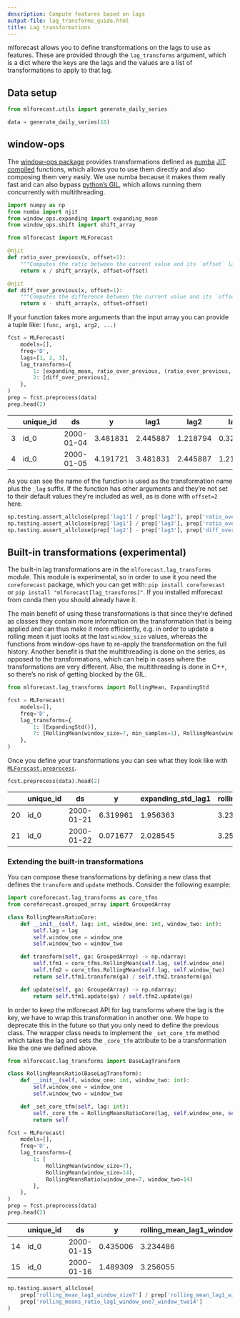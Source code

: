```yaml
---
description: Compute features based on lags
output-file: lag_transforms_guide.html
title: Lag transformations
---
```



mlforecast allows you to define transformations on the lags to use as
features. These are provided through the `lag_transforms` argument,
which is a dict where the keys are the lags and the values are a list of
transformations to apply to that lag.

## Data setup

```python
from mlforecast.utils import generate_daily_series
```


```python
data = generate_daily_series(10)
```

## window-ops

The [window-ops package](https://github.com/jmoralez/window_ops)
provides transformations defined as [numba](https://numba.pydata.org/)
[JIT compiled](https://en.wikipedia.org/wiki/just-in-time_compilation)
functions, which allows you to use them directly and also composing them
very easily. We use numba because it makes them really fast and can also
bypass [python’s
GIL](https://wiki.python.org/moin/globalinterpreterlock), which allows
running them concurrently with multithreading.

```python
import numpy as np
from numba import njit
from window_ops.expanding import expanding_mean
from window_ops.shift import shift_array

from mlforecast import MLForecast
```


```python
@njit
def ratio_over_previous(x, offset=1):
    """Computes the ratio between the current value and its `offset` lag"""
    return x / shift_array(x, offset=offset)

@njit
def diff_over_previous(x, offset=1):
    """Computes the difference between the current value and its `offset` lag"""
    return x - shift_array(x, offset=offset)
```

If your function takes more arguments than the input array you can
provide a tuple like: `(func, arg1, arg2, ...)`

```python
fcst = MLForecast(
    models=[],
    freq='D',
    lags=[1, 2, 3],
    lag_transforms={
        1: [expanding_mean, ratio_over_previous, (ratio_over_previous, 2)],  # the second ratio sets offset=2
        2: [diff_over_previous],
    },
)
prep = fcst.preprocess(data)
prep.head(2)
```

|     | unique_id | ds         | y        | lag1     | lag2     | lag3     | expanding_mean_lag1 | ratio_over_previous_lag1 | ratio_over_previous_lag1_offset2 | diff_over_previous_lag2 |
|-----|-----------|------------|----------|----------|----------|----------|---------------------|--------------------------|----------------------------------|-------------------------|
| 3   | id_0      | 2000-01-04 | 3.481831 | 2.445887 | 1.218794 | 0.322947 | 1.329209            | 2.006809                 | 7.573645                         | 0.895847                |
| 4   | id_0      | 2000-01-05 | 4.191721 | 3.481831 | 2.445887 | 1.218794 | 1.867365            | 1.423546                 | 2.856785                         | 1.227093                |

As you can see the name of the function is used as the transformation
name plus the `_lag` suffix. If the function has other arguments and
they’re not set to their default values they’re included as well, as is
done with `offset=2` here.

```python
np.testing.assert_allclose(prep['lag1'] / prep['lag2'], prep['ratio_over_previous_lag1'])
np.testing.assert_allclose(prep['lag1'] / prep['lag3'], prep['ratio_over_previous_lag1_offset2'])
np.testing.assert_allclose(prep['lag2'] - prep['lag3'], prep['diff_over_previous_lag2'])
```

## Built-in transformations (experimental)

The built-in lag transformations are in the `mlforecast.lag_transforms`
module. This module is experimental, so in order to use it you need the
`coreforecast` package, which you can get with:
`pip install coreforecast` or
`pip install "mlforecast[lag_transforms]"`. If you installed mlforecast
from conda then you should already have it.

The main benefit of using these transformations is that since they’re
defined as classes they contain more information on the transformation
that is being applied and can thus make it more efficiently, e.g. in
order to update a rolling mean it just looks at the last `window_size`
values, whereas the functions from window-ops have to re-apply the
transformation on the full history. Another benefit is that the
multithreading is done on the series, as opposed to the transformations,
which can help in cases where the transformations are very different.
Also, the multithreading is done in C++, so there’s no risk of getting
blocked by the GIL.

```python
from mlforecast.lag_transforms import RollingMean, ExpandingStd
```


```python
fcst = MLForecast(
    models=[],
    freq='D',
    lag_transforms={
        1: [ExpandingStd()],
        7: [RollingMean(window_size=7, min_samples=1), RollingMean(window_size=14)]
    },
)
```

Once you define your transformations you can see what they look like
with
[`MLForecast.preprocess`](https://Nixtla.github.io/mlforecast/forecast.html#mlforecast.preprocess).

```python
fcst.preprocess(data).head(2)
```

|     | unique_id | ds         | y        | expanding_std_lag1 | rolling_mean_lag7_window_size7_min_samples1 | rolling_mean_lag7_window_size14 |
|-----|-----------|------------|----------|--------------------|---------------------------------------------|---------------------------------|
| 20  | id_0      | 2000-01-21 | 6.319961 | 1.956363           | 3.234486                                    | 3.283064                        |
| 21  | id_0      | 2000-01-22 | 0.071677 | 2.028545           | 3.256055                                    | 3.291068                        |

### Extending the built-in transformations

You can compose these transformations by defining a new class that
defines the `transform` and `update` methods. Consider the following
example:

```python
import coreforecast.lag_transforms as core_tfms
from coreforecast.grouped_array import GroupedArray
```


```python
class RollingMeansRatioCore:
    def __init__(self, lag: int, window_one: int, window_two: int):
        self.lag = lag
        self.window_one = window_one
        self.window_two = window_two

    def transform(self, ga: GroupedArray) -> np.ndarray:
        self.tfm1 = core_tfms.RollingMean(self.lag, self.window_one)
        self.tfm2 = core_tfms.RollingMean(self.lag, self.window_two)
        return self.tfm1.transform(ga) / self.tfm2.transform(ga)

    def update(self, ga: GroupedArray) -> np.ndarray:
        return self.tfm1.update(ga) / self.tfm2.update(ga)
```

In order to keep the mlforecast API for lag transforms where the lag is
the key, we have to wrap this transformation in another one. We hope to
deprecate this in the future so that you only need to define the
previous class. The wrapper class needs to implement the `_set_core_tfm`
method which takes the lag and sets the `_core_tfm` attribute to be a
transformation like the one we defined above.

```python
from mlforecast.lag_transforms import BaseLagTransform
```


```python
class RollingMeansRatio(BaseLagTransform):
    def __init__(self, window_one: int, window_two: int):
        self.window_one = window_one
        self.window_two = window_two

    def _set_core_tfm(self, lag: int):
        self._core_tfm = RollingMeansRatioCore(lag, self.window_one, self.window_two)
        return self
```


```python
fcst = MLForecast(
    models=[],
    freq='D',
    lag_transforms={
        1: [
            RollingMean(window_size=7),
            RollingMean(window_size=14),
            RollingMeansRatio(window_one=7, window_two=14)
        ],
    },
)
prep = fcst.preprocess(data)
prep.head(2)
```

|     | unique_id | ds         | y        | rolling_mean_lag1_window_size7 | rolling_mean_lag1_window_size14 | rolling_means_ratio_lag1_window_one7_window_two14 |
|-----|-----------|------------|----------|--------------------------------|---------------------------------|---------------------------------------------------|
| 14  | id_0      | 2000-01-15 | 0.435006 | 3.234486                       | 3.283064                        | 0.985204                                          |
| 15  | id_0      | 2000-01-16 | 1.489309 | 3.256055                       | 3.291068                        | 0.989361                                          |

```python
np.testing.assert_allclose(
    prep['rolling_mean_lag1_window_size7'] / prep['rolling_mean_lag1_window_size14'],
    prep['rolling_means_ratio_lag1_window_one7_window_two14']
)
```

